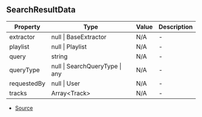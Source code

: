 ## SearchResultData


| Property | Type | Value | Description |
| ----------- | ----------- | ----------- | ----------- |
| extractor | null \| BaseExtractor | N/A | - |
| playlist | null \| Playlist | N/A | - |
| query | string | N/A | - |
| queryType | null \| SearchQueryType \| any | N/A | - |
| requestedBy | null \| User | N/A | - |
| tracks | Array\<Track> | N/A | - |


- [Source](https://github.com/Androz2091/discord-player/blob/a2c576b/packages/discord-player/src/Structures/SearchResult.ts#L8)
